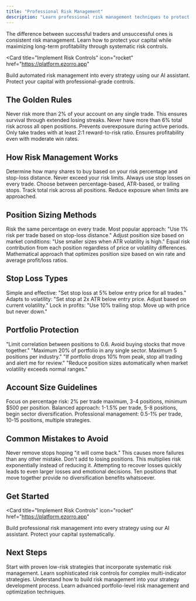 ```yaml
---
title: "Professional Risk Management"
description: "Learn professional risk management techniques to protect your investments and maximize long-term profits with automated trading systems."
---
```


The difference between successful traders and unsuccessful ones is consistent risk management. Learn how to protect your capital while maximizing long-term profitability through systematic risk controls.

<Card
  title="Implement Risk Controls"
  icon="rocket"
  href="https://platform.ezorro.app"
>
  Build automated risk management into every strategy using our AI assistant. Protect your capital with professional-grade controls.
</Card>

## The Golden Rules

<CardGroup cols={3}>
  <Card title="2% Rule" icon="percentage">
    Never risk more than 2% of your account on any single trade. This ensures survival through extended losing streaks.
  </Card>
  
  <Card title="6% Portfolio Heat" icon="fire">
    Never have more than 6% total risk across all open positions. Prevents overexposure during active periods.
  </Card>
  
  <Card title="Risk-Reward Ratio" icon="balance-scale">
    Only take trades with at least 2:1 reward-to-risk ratio. Ensures profitability even with moderate win rates.
  </Card>
</CardGroup>

## How Risk Management Works

<Steps>
  <Step title="Calculate Position Size">
    Determine how many shares to buy based on your risk percentage and stop-loss distance. Never exceed your risk limits.
  </Step>
  <Step title="Set Stop Losses">
    Always use stop losses on every trade. Choose between percentage-based, ATR-based, or trailing stops.
  </Step>
  <Step title="Monitor Portfolio Heat">
    Track total risk across all positions. Reduce exposure when limits are approached.
  </Step>
</Steps>

## Position Sizing Methods

<CardGroup cols={2}>
  <Card title="Fixed Percentage" icon="percentage">
    Risk the same percentage on every trade. Most popular approach: "Use 1% risk per trade based on stop-loss distance."
  </Card>
  
  <Card title="Volatility-Based" icon="chart-line">
    Adjust position size based on market conditions: "Use smaller sizes when ATR volatility is high."
  </Card>
  
  <Card title="Risk Parity" icon="balance-scale">
    Equal risk contribution from each position regardless of price or volatility differences.
  </Card>
  
  <Card title="Kelly Criterion" icon="calculator">
    Mathematical approach that optimizes position size based on win rate and average profit/loss ratios.
  </Card>
</CardGroup>

## Stop Loss Types

<CardGroup cols={3}>
  <Card title="Percentage-Based" icon="percentage">
    Simple and effective: "Set stop loss at 5% below entry price for all trades."
  </Card>
  
  <Card title="ATR-Based" icon="chart-line">
    Adapts to volatility: "Set stop at 2x ATR below entry price. Adjust based on current volatility."
  </Card>
  
  <Card title="Trailing Stops" icon="arrow-up">
    Lock in profits: "Use 10% trailing stop. Move up with price but never down."
  </Card>
</CardGroup>

## Portfolio Protection

<CardGroup cols={2}>
  <Card title="Correlation Management" icon="link">
    "Limit correlation between positions to 0.6. Avoid buying stocks that move together."
  </Card>
  
  <Card title="Sector Limits" icon="pie-chart">
    "Maximum 20% of portfolio in any single sector. Maximum 5 positions per industry."
  </Card>
  
  <Card title="Drawdown Protection" icon="shield">
    "If portfolio drops 10% from peak, stop all trading and alert me for review."
  </Card>
  
  <Card title="Volatility Monitoring" icon="activity">
    "Reduce position sizes automatically when market volatility exceeds normal ranges."
  </Card>
</CardGroup>

## Account Size Guidelines

<Steps>
  <Step title="Small Accounts ($1,000-$10,000)">
    Focus on percentage risk: 2% per trade maximum, 3-4 positions, minimum $500 per position.
  </Step>
  <Step title="Medium Accounts ($10,000-$100,000)">
    Balanced approach: 1-1.5% per trade, 5-8 positions, begin sector diversification.
  </Step>
  <Step title="Large Accounts ($100,000+)">
    Professional management: 0.5-1% per trade, 10-15 positions, multiple strategies.
  </Step>
</Steps>

## Common Mistakes to Avoid

<CardGroup cols={2}>
  <Card title="Removing Stop Losses" icon="x">
    Never remove stops hoping "it will come back." This causes more failures than any other mistake.
  </Card>
  
  <Card title="Averaging Down" icon="arrow-down">
    Don't add to losing positions. This multiplies risk exponentially instead of reducing it.
  </Card>
  
  <Card title="Revenge Trading" icon="angry">
    Attempting to recover losses quickly leads to even larger losses and emotional decisions.
  </Card>
  
  <Card title="Ignoring Correlation" icon="link">
    Ten positions that move together provide no diversification benefits whatsoever.
  </Card>
</CardGroup>

## Get Started

<Card
  title="Implement Risk Controls"
  icon="rocket"
  href="https://platform.ezorro.app"
>
  Build professional risk management into every strategy using our AI assistant. Protect your capital systematically.
</Card>

## Next Steps

<CardGroup cols={2}>
  <Card
    title="Beginner Strategies"
    icon="graduation-cap"
    href="/trading-strategies/beginner-strategies"
  >
    Start with proven low-risk strategies that incorporate systematic risk management.
  </Card>
  <Card
    title="Advanced Strategies"
    icon="chart-mixed"
    href="/trading-strategies/advanced-strategies"
  >
    Learn sophisticated risk controls for complex multi-indicator strategies.
  </Card>
  <Card
    title="Strategy Construction"
    icon="hammer"
    href="/technical/strategy-construction"
  >
    Understand how to build risk management into your strategy development process.
  </Card>
  <Card
    title="Portfolio Optimization"
    icon="pie-chart"
    href="/trading-strategies/portfolio-optimization"
  >
    Learn advanced portfolio-level risk management and optimization techniques.
  </Card>
</CardGroup>